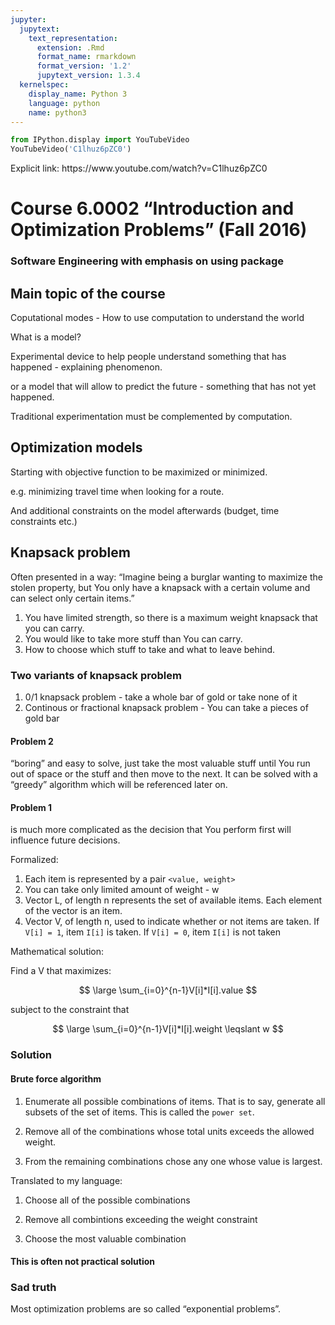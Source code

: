```yaml
---
jupyter:
  jupytext:
    text_representation:
      extension: .Rmd
      format_name: rmarkdown
      format_version: '1.2'
      jupytext_version: 1.3.4
  kernelspec:
    display_name: Python 3
    language: python
    name: python3
---
```


```python
from IPython.display import YouTubeVideo
YouTubeVideo('C1lhuz6pZC0')
```

Explicit link: https://www.youtube.com/watch?v=C1lhuz6pZC0


# Course 6.0002 "Introduction and Optimization Problems" (Fall 2016)


### Software Engineering with emphasis on using package

## Main topic of the course

Coputational modes - How to use computation to understand the world

What is a model? 

Experimental device to help people understand something that has happened - explaining phenomenon.

or a model that will allow to predict the future - something that has not yet happened.

Traditional experimentation must be complemented by computation.

## Optimization models

Starting with objective function to be maximized or minimized.

e.g. minimizing travel time when looking for a route.

And additional constraints on the model afterwards (budget, time constraints etc.)

<!-- #region -->
## Knapsack problem

Often presented in a way: "Imagine being a burglar wanting to maximize the stolen property, but You only have a knapsack with a certain volume and can select only certain items."

1. You have limited strength, so there is a maximum weight knapsack that you can carry.
2. You would like to take more stuff than You can carry.
3. How to choose which stuff to take and what to leave behind.

### Two variants of knapsack problem

1. 0/1 knapsack problem - take a whole bar of gold or take none of it
2. Continous or fractional knapsack problem - You can take a pieces of gold bar

#### Problem 2

"boring" and easy to solve, just take the most valuable stuff until You run out of space or the stuff and then move to the next.
It can be solved with a "greedy" algorithm which will be referenced later on.


#### Problem 1

is much more complicated as the decision that You perform first will influence future decisions.

Formalized:

1. Each item is represented by a pair ```<value, weight>```
2. You can take only limited amount of weight - w
3. Vector L, of length n represents the set of available items. Each element of the vector is an item.
4. Vector V, of length n, used to indicate whether or not items are taken. If ```V[i] = 1```, item ```I[i]``` is taken. If ```V[i] = 0```, item ```I[i]``` is not taken

Mathematical solution:

Find a V that maximizes:

$$
\large \sum_{i=0}^{n-1}V[i]*I[i].value
$$

subject to the constraint that

$$
\large \sum_{i=0}^{n-1}V[i]*I[i].weight \leqslant w
$$

<!-- #endregion -->

### Solution

#### Brute force algorithm

1. Enumerate all possible combinations of items. That is to say, generate all subsets of the set of items. This is called the ```power set```.

2. Remove all of the combinations whose total units exceeds the allowed weight.

3. From the remaining combinations chose any one whose value is largest.

Translated to my language:

1. Choose all of the possible combinations

2. Remove all combintions exceeding the weight constraint

3. Choose the most valuable combination

#### This is often not practical solution

### Sad truth

Most optimization problems are so called "exponential problems".

```python

```

